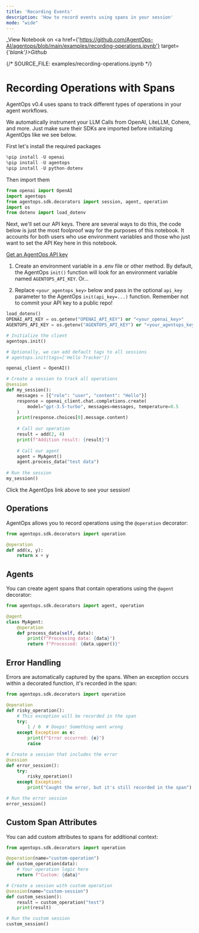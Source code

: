 ```yaml
---
title: 'Recording Events'
description: 'How to record events using spans in your session'
mode: "wide"
---
```

_View Notebook on <a href={'https://github.com/AgentOps-AI/agentops/blob/main/examples/recording-operations.ipynb'} target={'_blank'}>Github</a>_


{/*  SOURCE_FILE: examples/recording-operations.ipynb  */}

# Recording Operations with Spans
AgentOps v0.4 uses spans to track different types of operations in your agent workflows.

We automatically instrument your LLM Calls from OpenAI, LiteLLM, Cohere, and more. Just make sure their SDKs are imported before initializing AgentOps like we see below.

First let's install the required packages


```python
%pip install -U openai
%pip install -U agentops
%pip install -U python-dotenv
```

Then import them


```python
from openai import OpenAI
import agentops
from agentops.sdk.decorators import session, agent, operation
import os
from dotenv import load_dotenv
```

Next, we'll set our API keys. There are several ways to do this, the code below is just the most foolproof way for the purposes of this notebook. It accounts for both users who use environment variables and those who just want to set the API Key here in this notebook.

[Get an AgentOps API key](https://agentops.ai/settings/projects)

1. Create an environment variable in a .env file or other method. By default, the AgentOps `init()` function will look for an environment variable named `AGENTOPS_API_KEY`. Or...

2. Replace `<your_agentops_key>` below and pass in the optional `api_key` parameter to the AgentOps `init(api_key=...)` function. Remember not to commit your API key to a public repo!


```python
load_dotenv()
OPENAI_API_KEY = os.getenv("OPENAI_API_KEY") or "<your_openai_key>"
AGENTOPS_API_KEY = os.getenv("AGENTOPS_API_KEY") or "<your_agentops_key>"
```


```python
# Initialize the client
agentops.init()

# Optionally, we can add default tags to all sessions
# agentops.init(tags=['Hello Tracker'])

openai_client = OpenAI()

# Create a session to track all operations
@session
def my_session():
    messages = [{"role": "user", "content": "Hello"}]
    response = openai_client.chat.completions.create(
        model="gpt-3.5-turbo", messages=messages, temperature=0.5
    )
    print(response.choices[0].message.content)
    
    # Call our operation
    result = add(2, 4)
    print(f"Addition result: {result}")
    
    # Call our agent
    agent = MyAgent()
    agent.process_data("test data")
    
# Run the session
my_session()
```

Click the AgentOps link above to see your session!

## Operations

AgentOps allows you to record operations using the `@operation` decorator:


```python
from agentops.sdk.decorators import operation

@operation
def add(x, y):
    return x + y
```

## Agents

You can create agent spans that contain operations using the `@agent` decorator:


```python
from agentops.sdk.decorators import agent, operation

@agent
class MyAgent:
    @operation
    def process_data(self, data):
        print(f"Processing data: {data}")
        return f"Processed: {data.upper()}"
```

## Error Handling

Errors are automatically captured by the spans. When an exception occurs within a decorated function, it's recorded in the span:


```python
from agentops.sdk.decorators import operation

@operation
def risky_operation():
    # This exception will be recorded in the span
    try:
        1 / 0  # Ooops! Something went wrong
    except Exception as e:
        print(f"Error occurred: {e}")
        raise

# Create a session that includes the error
@session
def error_session():
    try:
        risky_operation()
    except Exception:
        print("Caught the error, but it's still recorded in the span")

# Run the error session
error_session()
```

## Custom Span Attributes

You can add custom attributes to spans for additional context:


```python
from agentops.sdk.decorators import operation

@operation(name="custom-operation")
def custom_operation(data):
    # Your operation logic here
    return f"Custom: {data}"

# Create a session with custom operation
@session(name="custom-session")
def custom_session():
    result = custom_operation("test")
    print(result)

# Run the custom session
custom_session()
```
